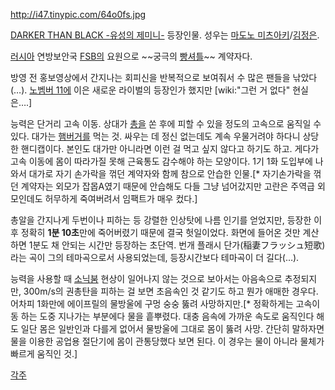 http://i47.tinypic.com/64o0fs.jpg

[[DARKER THAN BLACK -유성의 제미니-]] 등장인물. 성우는 [[마도노 미츠아키]]/[[김정은]].

[[러시아]] 연방보안국 [[FSB]]의 요원으로 ~~궁극의 [[빵셔틀]]~~ 계약자다.

방영 전 홍보영상에서 간지나는 회피신을 반복적으로 보여줘서 수 많은 팬들을 낚았다(…). [[노벰버 11]]에 이은 새로운 라이벌의 등장인가 했지만 [wiki:"그런 거 없다" 현실은….]

능력은 단거리 고속 이동. 상대가 [[총]]을 쏜 후에 피할 수 있을 정도의 고속으로 움직일 수 있다. 대가는 [[햄버거]]를 먹는 것. 싸우는 데 정신 없는데도 계속 우물거려야 하다니 상당한 핸디캡이다. 본인도 대가만 아니라면 이런 걸 먹고 싶지 않다고 하기도 하고. 게다가 고속 이동에 몸이 따라가질 못해 근육통도 감수해야 하는 모양이다. 1기 1화 도입부에 나와서 대가로 자기 손가락을 꺾던 계약자와 함께 참으로 안습한 인물.[* 자기손가락을 꺾던 계약자는 외모가 잡몹A였기 때문에 안습해도 다들 그냥 넘어갔지만 고란은 주역급 외모인데도 허무하게 죽여버려서 임팩트가 매우 컸다.]

총알을 간지나게 두번이나 피하는 등 강렬한 인상탓에 나름 인기를 얻었지만, 등장한 이후 정확히 '''1분 10초'''만에 죽어버렸기 때문에 결국 헛일이었다. 화면에 들어온 것만 계산하면 1분도 채 안되는 시간만 등장하는 초단역. 번개 플래시 단가(稲妻フラッシュ短歌) 라는 곡이 그의 테마곡으로서 사용되었는데, 등장시간보다 테마곡이 더 길다(…).

능력을 사용할 때 [[소닉붐]] 현상이 일어나지 않는 것으로 보아서는 아음속으로 추정되지만, 300m/s의 권총탄을 피하는 걸 보면 초음속인 것 같기도 하고 뭔가 애매한 경우다. 어차피 1화만에 에이프릴의 물방울에 구멍 숭숭 뚫려 사망하지만.[* 정확하게는 고속이동 하는 도중 지나가는 부분에다 물을 흩뿌렸다. 대충 음속에 가까운 속도로 움직인다 해도 일단 몸은 일반인과 다를게 없어서 물방울에 그대로 몸이 뚫려 사망. 간단히 말하자면 물을 이용한 공업용 절단기에 몸이 관통당했다 보면 된다. 이 경우는 물이 아니라 물체가 빠르게 움직인 것.]

[[각주]]
